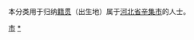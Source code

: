 {{Catnav|頁面分類|各種主題的頁面分類|依中国各省来作的分类|各地中国人|河北人|石家莊人}}
{{Catnav|頁面分類|人物|各國人物|中国人|各地中国人|河北人|石家莊人}}

本分类用于归纳[[籍贯|籍贯]]（出生地）属于[[河北省|河北省]][[辛集市|辛集市]]的人士。

[[Category:石家莊人|市]]
[[Category:辛集市|*]]